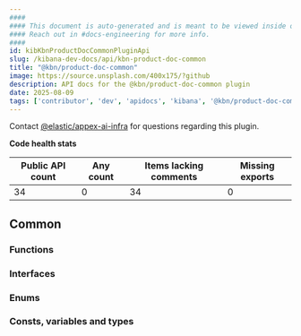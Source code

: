 ```yaml
---
####
#### This document is auto-generated and is meant to be viewed inside our experimental, new docs system.
#### Reach out in #docs-engineering for more info.
####
id: kibKbnProductDocCommonPluginApi
slug: /kibana-dev-docs/api/kbn-product-doc-common
title: "@kbn/product-doc-common"
image: https://source.unsplash.com/400x175/?github
description: API docs for the @kbn/product-doc-common plugin
date: 2025-08-09
tags: ['contributor', 'dev', 'apidocs', 'kibana', '@kbn/product-doc-common']
---
```




Contact [@elastic/appex-ai-infra](https://github.com/orgs/elastic/teams/appex-ai-infra) for questions regarding this plugin.

**Code health stats**

| Public API count  | Any count | Items lacking comments | Missing exports |
|-------------------|-----------|------------------------|-----------------|
| 34 | 0 | 34 | 0 |

## Common

### Functions
<DocDefinitionList data={kbnProductDocCommonObj.common.functions}/>

### Interfaces
<DocDefinitionList data={kbnProductDocCommonObj.common.interfaces}/>

### Enums
<DocDefinitionList data={kbnProductDocCommonObj.common.enums}/>

### Consts, variables and types
<DocDefinitionList data={kbnProductDocCommonObj.common.misc}/>

